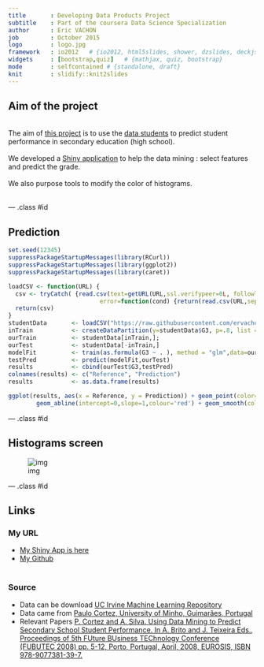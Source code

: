 ```yaml
---
title       : Developing Data Products Project
subtitle    : Part of the coursera Data Science Specialization
author      : Eric VACHON
job         : October 2015
logo        : logo.jpg
framework   : io2012   # {io2012, html5slides, shower, dzslides, deckjs...}
widgets     : [bootstrap,quiz]   # {mathjax, quiz, bootstrap}
mode        : selfcontained # {standalone, draft}
knit        : slidify::knit2slides
--- 
```

<!--
library(slidify)
setwd("D:\\_GIT_\\Developing_Data_Products")
setwd("D:\\_MOOC_\\git\\Developing_Data_Products")
publish(title = 'Developing Data Products Project', 'index.html', host = 'rpubs') 
-->

## Aim of the project
<br>
The aim of [this project](https://ervachon.shinyapps.io/Developing_Data_Products) is to use the [data students](http://www3.dsi.uminho.pt/pcortez/student.pdf) to predict student performance in secondary education (high school).  
<br>
We developed a [Shiny application](https://ervachon.shinyapps.io/Developing_Data_Products) to help the data mining : select features and predict the grade.  
<br>
We also purpose tools to modify the color of histograms.  
<br>

--- .class #id 

## Prediction
```r
set.seed(12345)
suppressPackageStartupMessages(library(RCurl))
suppressPackageStartupMessages(library(ggplot2))
suppressPackageStartupMessages(library(caret))

loadCSV <- function(URL) {
  csv <- tryCatch( {read.csv(text=getURL(URL,ssl.verifypeer=0L, followlocation=1L),sep=';')},
                          error=function(cond) {return(read.csv(URL,sep=';'))})    
  return(csv)
}
studentData       <- loadCSV("https://raw.githubusercontent.com/ervachon/Developing_Data_Products/gh-pages/student/student-por.csv")
inTrain           <- createDataPartition(y=studentData$G3, p=.8, list = FALSE)
ourTrain          <- studentData[inTrain,];
ourTest           <- studentData[-inTrain,]
modelFit          <- train(as.formula(G3 ~ . ), method = "glm",data=ourTrain)
testPred          <- predict(modelFit,ourTest)
results           <- cbind(ourTest$G3,testPred)
colnames(results) <- c("Reference", "Prediction")
results           <- as.data.frame(results)
```
```r
ggplot(results, aes(x = Reference, y = Prediction)) + geom_point(color='blue') + 
        geom_abline(intercept=0,slope=1,colour='red') + geom_smooth(color = 'green')
```

--- .class #id  

## Histograms screen
![img](./www/screen.png)

--- .class #id  

## Links

### My URL
- [My Shiny App is here](https://ervachon.shinyapps.io/Developing_Data_Products)  
- [My Github](https://github.com/ervachon/Developing_Data_Products)  
<br>

### Source  
- Data can be download [UC Irvine Machine Learning Repository](https://archive.ics.uci.edu/ml/datasets/Student+Performance)
- Data came from [Paulo Cortez, University of Minho, Guimarães, Portugal](http://www3.dsi.uminho.pt/pcortez)
- Relevant Papers [P. Cortez and A. Silva. Using Data Mining to Predict Secondary School Student Performance. In A. Brito and J. Teixeira Eds., Proceedings of 5th FUture BUsiness TEChnology Conference (FUBUTEC 2008) pp. 5-12, Porto, Portugal, April, 2008, EUROSIS, ISBN 978-9077381-39-7.](http://www3.dsi.uminho.pt/pcortez/student.pdf)
